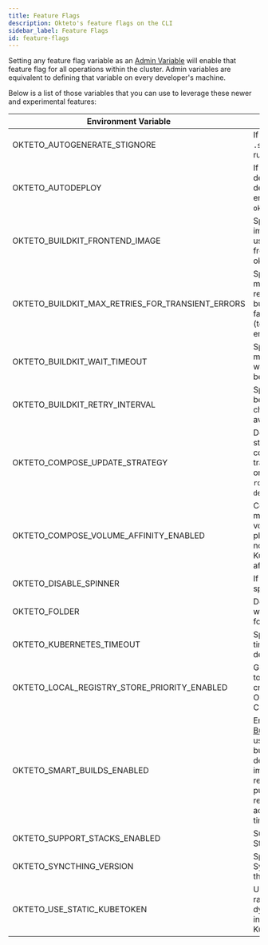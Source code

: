 ```yaml
---
title: Feature Flags
description: Okteto's feature flags on the CLI
sidebar_label: Feature Flags
id: feature-flags
---
```



Setting any feature flag variable as an [Admin Variable](admin/dashboard.mdx#admin-variables) will enable that feature flag for all operations within the cluster.
Admin variables are equivalent to defining that variable on every developer's machine.


Below is a list of those variables that you can use to leverage these newer and experimental features:

| Environment Variable                             | Description                                                                                                                                                                                                                     | Default Value          |
|--------------------------------------------------|---------------------------------------------------------------------------------------------------------------------------------------------------------------------------------------------------------------------------------|------------------------|
| OKTETO_AUTOGENERATE_STIGNORE                     | If true, generates the `.stignore` file when running `okteto up`.                                                                                                                                                               | `false`                |
| OKTETO_AUTODEPLOY                                | If set, forces the deployment of the development environment on `okteto up`.                                                                                                                                                    | `false`                |
| OKTETO_BUILDKIT_FRONTEND_IMAGE                   | Specifies the docker image (if needed) to use it as the frontend for the okteto builds                                                                                                                                          | N/A                    |
| OKTETO_BUILDKIT_MAX_RETRIES_FOR_TRANSIENT_ERRORS | Specifies the maximum number of retry attempts for build processes that fail due to transient (temporary) BuildKit errors.                                                                                                      | `3`                    |
| OKTETO_BUILDKIT_WAIT_TIMEOUT                     | Specifies the maximum duration to wait for BuildKit to become available.                                                                                                                                                        | `10m`                  |
| OKTETO_BUILDKIT_RETRY_INTERVAL                   | Specifies the interval between successive checks of BuildKit's availability status.                                                                                                                                             | `5s`                   |
| OKTETO_COMPOSE_UPDATE_STRATEGY                   | Defines the update strategy that the compose must translate (it can be one of: `rolling`/`recreate`/`on-delete`).                                                                                                               | N/A                    |
| OKTETO_COMPOSE_VOLUME_AFFINITY_ENABLED           | Compose services mounting the same volume will be placed on the same node using Kubernetes's pod affinity.                                                                                                                      | `true`                 |
| OKTETO_DISABLE_SPINNER                           | If set, disables the spinner rotation.                                                                                                                                                                                          | `false`                |
| OKTETO_FOLDER                                    | Defines the path where the Okteto folder is located.                                                                                                                                                                            | `$OKTETO_HOME/.okteto` |
| OKTETO_KUBERNETES_TIMEOUT                        | Specifies the timeout while deploying.                                                                                                                                                                                          | `0`                    |
| OKTETO_LOCAL_REGISTRY_STORE_PRIORITY_ENABLED     | Gives more priority to the local registry credentials than the Okteto Registry Credentials.                                                                                                                                     | `false`                |
| OKTETO_SMART_BUILDS_ENABLED                      | Enables the [Smart Builds feature](core/build-service.mdx#smart-builds) that uses a hash of the build context to determine if an image needs to be rebuilt or can be pulled from the registry. This can accelerate build times. | `true`                 |
| OKTETO_SUPPORT_STACKS_ENABLED                    | Support Okteto Stacks syntax                                                                                                                                                                                                    | `false`                |
| OKTETO_SYNCTHING_VERSION                         | Specifies the Syncthing version the CLI must use.                                                                                                                                                                               | N/A                    |
| OKTETO_USE_STATIC_KUBETOKEN                      | Use a fixed token rather than a dynamic token for interactions with the Kubernetes API.                                                                                                                                         | `false`                |

